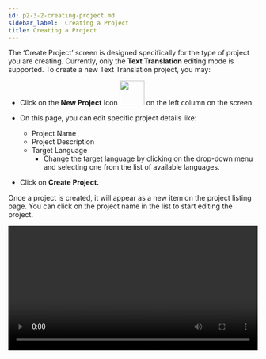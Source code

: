 ```yaml
---
id: p2-3-2-creating-project.md
sidebar_label:  Creating a Project
title: Creating a Project
---
```


The ‘Create Project’ screen is designed specifically for the type of project you are creating. Currently, only the **Text Translation** editing mode is supported. To create a new Text Translation project, you may:

- Click on the **New Project** Icon  <img src="/autographaAssetsV2/how-to/new-project.png" width="50px" alt=""/>  on the left column on the screen.
- On this page, you can edit specific project details like:
  - Project Name
  - Project Description 
  - Target Language 
    - Change the target language by clicking on the drop-down menu and selecting one from the list of available languages. 	

- Click on **Create Project.**

Once a project is created, it will appear as a new item on the project listing page. You can click on the project name in the list to start editing the project.

<video controls src="/autographaAssetsV2/how-to/creating-project.mov" width="100%" type="video/mov"/>